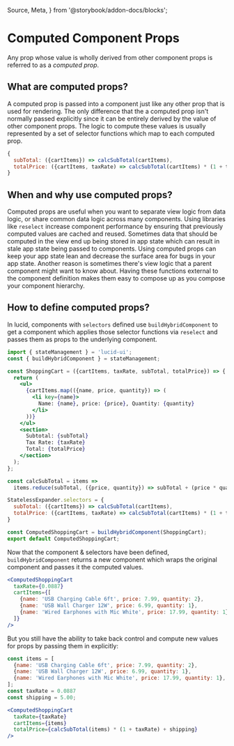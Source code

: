   Source,
  Meta,
} from '@storybook/addon-docs/blocks';

<Meta
  title="Documentation/Computed Component Props"
  id="documentation-computed-component-props"
/>

# Computed Component Props
Any prop whose value is wholly derived from other component props is referred to as a _computed prop_.

## What are computed props?
A computed prop is passed into a component just like any other prop that is used for rendering.
The only difference that the a computed prop isn't normally passed explicitly since it can be entirely derived by the value of other component props.
The logic to compute these values is usually represented by a set of selector functions which map to each computed prop.

```jsx
{
  subTotal: ({cartItems}) => calcSubTotal(cartItems),
  totalPrice: ({cartItems, taxRate) => calcSubTotal(cartItems) * (1 + taxRate);
}
```

## When and why use computed props?
Computed props are useful when you want to separate view logic from data logic, or share common data logic across many components.
Using libraries like `reselect` increase component performance by ensuring that previously computed values are cached and reused.
Sometimes data that should be computed in the view end up being stored in app state which can result in stale app state being passed to components.
Using computed props can keep your app state lean and decrease the surface area for bugs in your app state.
Another reason is sometimes there's view logic that a parent component might want to know about.
Having these functions external to the component definition makes them easy to compose up as you compose your component hierarchy.

## How to define computed props?
In lucid, components with `selectors` defined use `buildHybridComponent` to get a component which applies those selector functions via `reselect` and passes them as props to the underlying component.
```jsx
import { stateManagement } = 'lucid-ui';
const { buildHybridComponent } = stateManagement;

const ShoppingCart = ({cartItems, taxRate, subTotal, totalPrice}) => {
  return (
    <ul>
      {cartItems.map(({name, price, quantity}) => (
        <li key={name}>
          Name: {name}, price: {price}, Quantity: {quantity}
        </li>
      ))}
    </ul>
    <section>
      Subtotal: {subTotal}
      Tax Rate: {taxRate}
      Total: {totalPrice}
    </section>
  );
};

const calcSubTotal = items =>
  items.reduce(subTotal, ({price, quantity}) => subTotal + (price * quantity), 0);

StatelessExpander.selectors = {
  subTotal: ({cartItems}) => calcSubTotal(cartItems),
  totalPrice: ({cartItems, taxRate) => calcSubTotal(cartItems) * (1 + taxRate);
}

const ComputedShoppingCart = buildHybridComponent(ShoppingCart);
export default ComputedShoppingCart;
```

Now that the component & selectors have been defined, `buildHybridComponent` returns a new component
which wraps the original component and passes it the computed values.

```jsx
<ComputedShoppingCart
  taxRate={0.0887}
  cartItems={[
    {name: 'USB Charging Cable 6ft', price: 7.99, quantity: 2},
    {name: 'USB Wall Charger 12W', price: 6.99, quantity: 1},
    {name: 'Wired Earphones with Mic White', price: 17.99, quantity: 1},
  ]}
/>
```
But you still have the ability to take back control and compute new values for props by passing them in explicitly:
```jsx
const items = [
  {name: 'USB Charging Cable 6ft', price: 7.99, quantity: 2},
  {name: 'USB Wall Charger 12W', price: 6.99, quantity: 1},
  {name: 'Wired Earphones with Mic White', price: 17.99, quantity: 1},
];
const taxRate = 0.0887
const shipping = 5.00;

<ComputedShoppingCart
  taxRate={taxRate}
  cartItems={items}
  totalPrice={calcSubTotal(items) * (1 + taxRate) + shipping}
/>
```
